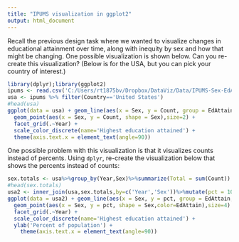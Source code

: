 ```yaml
---
title: "IPUMS visualization in ggplot2"
output: html_document
---
```



Recall the previous design task where we wanted to visualize changes in educational attainment over time, along with inequity by sex and how that might be changing.  One possible visualization is shown below.  Can you re-create this visualization?  (Below is for the USA, but you can pick your country of interest.)


```r
library(dplyr);library(ggplot2)
ipums <- read.csv('C:/Users/rt1875bv/Dropbox/DataViz/Data/IPUMS-Sex-EdAttain.csv')
usa <- ipums %>% filter(Country=='United States')
#head(usa)
ggplot(data = usa) + geom_line(aes(x = Sex, y = Count, group = EdAttain, color=EdAttain), size = 2) +
  geom_point(aes(x = Sex, y = Count, shape = Sex),size=2) +
  facet_grid(.~Year) + 
  scale_color_discrete(name='Highest education attained') + 
  theme(axis.text.x = element_text(angle=90))
```


One possible problem with this visualization is that it visualizes counts instead of percents.  Using `dplyr`, re-create the visualization below that shows the percents instead of counts:
```r
sex.totals <- usa%>%group_by(Year,Sex)%>%summarize(Total = sum(Count))
#head(sex.totals)
usa2 <- inner_join(usa,sex.totals,by=c('Year','Sex'))%>%mutate(pct = 100*Count/Total)
ggplot(data = usa2) + geom_line(aes(x = Sex, y = pct, group = EdAttain, color=EdAttain), size = 2) +
  geom_point(aes(x = Sex, y = pct, shape = Sex,color=EdAttain),size=4) +
  facet_grid(.~Year) + 
  scale_color_discrete(name='Highest education attained') +
  ylab('Percent of population') + 
    theme(axis.text.x = element_text(angle=90))

```
